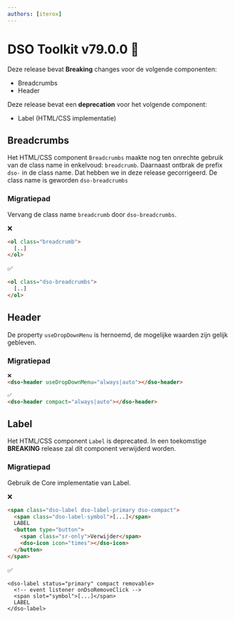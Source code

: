 ```yaml
---
authors: [iterox]
---
```


# DSO Toolkit v79.0.0 🧽

Deze release bevat **Breaking** changes voor de volgende componenten:

- Breadcrumbs
- Header

Deze release bevat een **deprecation** voor het volgende component:

- Label (HTML/CSS implementatie)

<!-- truncate -->

## Breadcrumbs

Het HTML/CSS component `Breadcrumbs` maakte nog ten onrechte gebruik van de class name in enkelvoud: `breadcrumb`.
Daarnaast ontbrak de prefix `dso-` in de class name. Dat hebben we in deze release gecorrigeerd. De class name is
geworden `dso-breadcrumbs`

### Migratiepad

Vervang de class name `breadcrumb` door `dso-breadcrumbs`.

❌

```html
<ol class="breadcrumb">
  [..]
</ol>
```

✅

```html
<ol class="dso-breadcrumbs">
  [..]
</ol>
```

## Header

De property `useDropDownMenu` is hernoemd, de mogelijke waarden zijn gelijk gebleven.

### Migratiepad

```html
❌
<dso-header useDropDownMenu="always|auto"></dso-header>

✅
<dso-header compact="always|auto"></dso-header>
```

## Label

Het HTML/CSS component `Label` is deprecated. In een toekomstige **BREAKING** release zal dit component verwijderd
worden.

### Migratiepad

Gebruik de Core implementatie van Label.

❌

```html
<span class="dso-label dso-label-primary dso-compact">
  <span class="dso-label-symbol">[...]</span>
  LABEL
  <button type="button">
    <span class="sr-only">Verwijder</span>
    <dso-icon icon="times"></dso-icon>
  </button>
</span>
```

✅

```
<dso-label status="primary" compact removable>
  <!-- event listener onDsoRemoveClick -->
  <span slot="symbol">[...]</span>
  LABEL
</dso-label>
```
